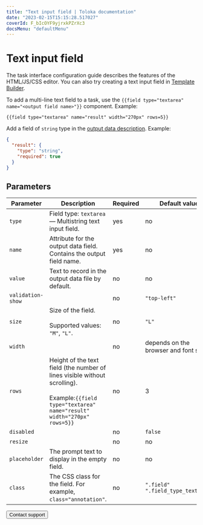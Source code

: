 ```yaml
---
title: "Text input field | Toloka documentation"
date: "2023-02-15T15:15:28.517027"
coverId: F_bIcOYF9yjrxkPZrXc3
docsMenu: "defaultMenu"
---
```



# Text input field

<Note mode="note" title="Note">

The task interface configuration guide describes the features of the HTML/JS/CSS editor. You can also try creating a text input field in [Template Builder](/docs/template-builder/reference/field.textarea).

</Note>

To add a multi-line text field to a task, use the `{{field type="textarea" name="<output field name>"}}` component. Example:

```plaintext
{{field type="textarea" name="result" width="270px" rows=5}}
```

Add a field of `string` type in the [output data description](/docs/guide/incoming). Example:

```json
{
  "result": {
    "type": "string",
    "required": true
  }
}
```

## Parameters

**Parameter**|**Description**|**Required**|**Default value**
----- | ----- | ----- | -----
`type`| Field type: `textarea` — Multistring text input field. | yes | no
`name`| Attribute for the output data field. Contains the output field name. | yes | no
`value`| Text to record in the output data file by default. | no | no
`validation-show`| <TextTable1/>| no | `"top-left"`
`size`| Size of the field.<br/><br/>Supported values: `"M"`, `"L"`. | no | `"L"`
`width`| <TextTable2/>| no | depends on the browser and font size
`rows`| Height of the text field (the number of lines visible without scrolling).<br/><br/>Example:`{{field type="textarea" name="result" width="270px" rows=5}}`| no | 3
`disabled`| <TextTable3/>| no | `false`
`resize`| <TextTable4/>| no | no
`placeholder`| The prompt text to display in the empty field. | no | no
`class`| The CSS class for the field. For example, `class="annotation"`. | no | `".field" ".field_type_textarea"`

<Button themeColor="light" view="default" size="l" type="link" url="/docs/guide/troubleshooting/support?form-source=guide-t-components-text">Contact support</Button>
